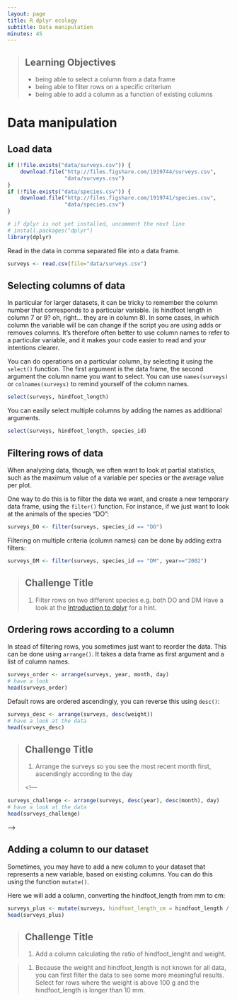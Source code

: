 ```yaml
---
layout: page
title: R dplyr ecology
subtitle: Data manipulation
minutes: 45
---
```

> ## Learning Objectives {.objectives}
>
> * being able to select a column from a data frame
> * being able to filter rows on a specific criterium
> * being able to add a column as a function of existing columns

# Data manipulation

## Load data

```r
if (!file.exists("data/surveys.csv")) {
    download.file("http://files.figshare.com/1919744/surveys.csv",
                  "data/surveys.csv")
}
if (!file.exists("data/species.csv")) {
    download.file("http://files.figshare.com/1919741/species.csv",
                  "data/species.csv")
}
```

```r
# if dplyr is not yet installed, uncomment the next line
# install.packages("dplyr")
library(dplyr)
```

Read in the data in comma separated file into a data frame.
```r
surveys <- read.csv(file="data/surveys.csv")
```

## Selecting columns of data

In particular for larger datasets, it can be tricky to remember the column
number that corresponds to a particular variable. (is hindfoot length in column 7
or 9? oh, right... they are in column 8). In some cases, in which column the
variable will be can change if the script you are using adds or removes
columns. It's therefore often better to use column names to refer to a
particular variable, and it makes your code easier to read and your intentions
clearer.

You can do operations on a particular column, by selecting it using the `select()` function. 
The first argument is the data frame, the second argument the column name you want to select.
You can use `names(surveys)` or `colnames(surveys)` to remind yourself of the column names.

```r
select(surveys, hindfoot_length)
```

You can easily select multiple columns by adding the names as additional arguments.

```r
select(surveys, hindfoot_length, species_id)
```

## Filtering rows of data

When analyzing data, though, we often want to look at partial statistics, such
as the maximum value of a variable per species or the average value per plot.

One way to do this is to filter the data we want, and create a new temporary
data frame, using the `filter()` function. For instance, if we just want to look at
the animals of the species "DO":

```r
surveys_DO <- filter(surveys, species_id == "DO")
```

Filtering on multiple criteria (column names) can be done by adding extra filters:

```r
surveys_DM <- filter(surveys, species_id == "DM", year=="2002")
```

> ## Challenge Title {.challenge}
> 
> 1. Filter rows on two different species e.g. both DO and DM
> Have a look at the [Introduction to dplyr](http://cran.rstudio.com/web/packages/dplyr/vignettes/introduction.html) for a hint.

<!---
If you want to include e.g. multiple species, you can use a boolean operator OR ("|"):
```r
surveys_DO_DM <- filter(surveys, species_id == "DO" | species_id == "DM", year == "1977")
```
-->

## Ordering rows according to a column

In stead of filtering rows, you sometimes just want to reorder the data. 
This can be done using `arrange()`. It takes a data frame as first argument and a list of
column names. 

```r
surveys_order <- arrange(surveys, year, month, day)
# have a look
head(surveys_order)
```

Default rows are ordered ascendingly, you can reverse this using `desc()`:

```r
surveys_desc <- arrange(surveys, desc(weight))
# have a look at the data
head(surveys_desc)
```

> ## Challenge Title {.challenge}
> 
> 1. Arrange the surveys so you see the most recent month first, ascendingly according to the day
> 
<!---

```r
surveys_challenge <- arrange(surveys, desc(year), desc(month), day)
# have a look at the data
head(surveys_challenge)
```
-->


## Adding a column to our dataset

Sometimes, you may have to add a new column to your dataset that represents a
new variable, based on existing columns. You can do this using the function `mutate()`. 

Here we will add a column, converting the hindfoot_length from mm to cm:

```r
surveys_plus <- mutate(surveys, hindfoot_length_cm = hindfoot_length / 10)
head(surveys_plus)

```

> ## Challenge Title {.challenge}
> 
> 1. Add a column calculating the ratio of hindfoot_lenght and weight. 
<!---
>
> ```{r, results='show'}
> surveys_plus <- mutate(surveys, ratio = hindfoot_length / weight)
> ```
-->

>
> 1. Because the weight and hindfoot_length is not known for all data, you can first filter the data to see some more meaningful results.
Select for rows where the weight is above 100 g and the hindfoot_length is longer than 10 mm.

<!---
> ```{r}
> head(filter(surveys_plus, weight > 100, hindfoot_length > 10))
> ```
-->





